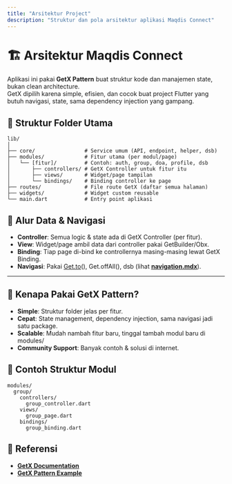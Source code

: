 ```yaml
---
title: "Arsitektur Project"
description: "Struktur dan pola arsitektur aplikasi Maqdis Connect"
---
```


# 🏗️ Arsitektur Maqdis Connect

Aplikasi ini pakai **GetX Pattern** buat struktur kode dan manajemen state, bukan clean architecture.\
GetX dipilih karena simple, efisien, dan cocok buat project Flutter yang butuh navigasi, state, sama dependency injection yang gampang.

## 📁 Struktur Folder Utama

```plaintext
lib/
│
├── core/                # Service umum (API, endpoint, helper, dsb)
├── modules/             # Fitur utama (per modul/page)
│   └── [fitur]/         # Contoh: auth, group, doa, profile, dsb
│       ├── controllers/ # GetX Controller untuk fitur itu
│       ├── views/       # Widget/page tampilan
│       └── bindings/    # Binding controller ke page
├── routes/              # File route GetX (daftar semua halaman)
├── widgets/             # Widget custom reusable
└── main.dart            # Entry point aplikasi
```

## **🔄 Alur Data & Navigasi**

- **Controller**: Semua logic & state ada di GetX Controller (per fitur).
- **View**: Widget/page ambil data dari controller pakai GetBuilder/Obx.
- **Binding**: Tiap page di-bind ke controllernya masing-masing lewat GetX Binding.
- **Navigasi**: Pakai [Get.to](http://Get.to)(), Get.offAll(), dsb (lihat [**<u>navigation.mdx</u>**](vscode-file://vscode-app/essentials/navigation)).

---

## **🧩 Kenapa Pakai GetX Pattern?**

- **Simple**: Struktur folder jelas per fitur.
- **Cepat**: State management, dependency injection, sama navigasi jadi satu package.
- **Scalable**: Mudah nambah fitur baru, tinggal tambah modul baru di modules/
- **Community Support**: Banyak contoh & solusi di internet.

## **📝 Contoh Struktur Modul**

```
modules/
  group/
    controllers/
      group_controller.dart
    views/
      group_page.dart
    bindings/
      group_binding.dart
```

## **📖 Referensi**

- [**<u>GetX Documentation</u>**](https://pub.dev/packages/get)
- [**<u>GetX Pattern Example</u>**](https://resocoder.com/2021/04/10/getx-in-flutter-getx-architecture-tutorial/)